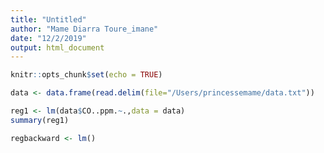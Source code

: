 ```yaml
---
title: "Untitled"
author: "Mame Diarra Toure_imane"
date: "12/2/2019"
output: html_document
---
```


```r
knitr::opts_chunk$set(echo = TRUE)
```
```r
data <- data.frame(read.delim(file="/Users/princessemame/data.txt"))
```

```r
reg1 <- lm(data$CO..ppm.~.,data = data)
summary(reg1)
```

```r
regbackward <- lm()
```

